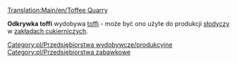 [[Translation:Main/en/Toffee Quarry]]
{{pl/Przedsiębiorstwa|image=ToffeeQuarry.png
|name=Odkrywka toffi
|climates=[[Main/en/Klimat/Pl#Zabawkowy|Zabawkowy]]
|accepts=Nic
|produces=[[Main/pl/Toffi|Toffi]]
}}

'''Odkrywka toffi''' wydobywa [[Main/pl/Toffi|toffi]] - może być ono użyte do produkcji [[Main/pl/Słodycze|słodyczy]] w [[Main/pl/Zakłady cukiernicze|zakładach cukierniczych]].

{{pl/Navbox Industries}}

[[Category:pl/Przedsiębiorstwa wydobywcze/produkcyjne]]
[[Category:pl/Przedsiębiorstwa zabawkowe]]